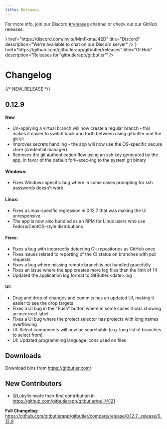 ```yaml
---
title: Releases
---
```



For more info, join our Discord [#releases](https://discord.com/channels/1060193121130000425/1183737922785116161) channel or check out our GitHub releases.

<Cards className="mb-12">
  <Card
    icon={<svg className="size-4" xmlns="http://www.w3.org/2000/svg" viewBox="0 0 256 256"><rect width="256" height="256" fill="none"/><circle fill="currentColor" cx="92" cy="140" r="12"/><circle fill="currentColor" cx="164" cy="140" r="12"/><path d="M153.44,73.69l5-19.63a8.1,8.1,0,0,1,9.21-6L203.69,54A8.08,8.08,0,0,1,210.23,60l29.53,116.37a8,8,0,0,1-4.55,9.24l-67,29.7a8.15,8.15,0,0,1-11-4.56L147,183.06" fill="none" stroke="currentColor" strokeLinecap="round" strokeLinejoin="round" strokeWidth="16"/><path d="M102.56,73.69l-5-19.63a8.1,8.1,0,0,0-9.21-6L52.31,54A8.08,8.08,0,0,0,45.77,60L16.24,176.35a8,8,0,0,0,4.55,9.24l67,29.7a8.15,8.15,0,0,0,11-4.56L109,183.06" fill="none" stroke="currentColor" strokeLinecap="round" strokeLinejoin="round" strokeWidth="16"/><path d="M80,78.31A178.94,178.94,0,0,1,128,72a178.94,178.94,0,0,1,48,6.31" fill="none" stroke="currentColor" strokeLinecap="round" strokeLinejoin="round" strokeWidth="16"/><path d="M176,177.69A178.94,178.94,0,0,1,128,184a178.94,178.94,0,0,1-48-6.31" fill="none" stroke="currentColor" strokeLinecap="round" strokeLinejoin="round" strokeWidth="16"/></svg>}
    href="https://discord.com/invite/MmFkmaJ42D"
    title="Discord"
    description="We're available to chat on our Discord server"
  />
  <Card
    icon={<svg className="size-5" stroke="currentColor" fill="currentColor" stroke-width="0" viewBox="0 0 512 512" height="200px" width="200px" xmlns="http://www.w3.org/2000/svg"><path d="M256 32C132.3 32 32 134.9 32 261.7c0 101.5 64.2 187.5 153.2 217.9 1.4.3 2.6.4 3.8.4 8.3 0 11.5-6.1 11.5-11.4 0-5.5-.2-19.9-.3-39.1-8.4 1.9-15.9 2.7-22.6 2.7-43.1 0-52.9-33.5-52.9-33.5-10.2-26.5-24.9-33.6-24.9-33.6-19.5-13.7-.1-14.1 1.4-14.1h.1c22.5 2 34.3 23.8 34.3 23.8 11.2 19.6 26.2 25.1 39.6 25.1 10.5 0 20-3.4 25.6-6 2-14.8 7.8-24.9 14.2-30.7-49.7-5.8-102-25.5-102-113.5 0-25.1 8.7-45.6 23-61.6-2.3-5.8-10-29.2 2.2-60.8 0 0 1.6-.5 5-.5 8.1 0 26.4 3.1 56.6 24.1 17.9-5.1 37-7.6 56.1-7.7 19 .1 38.2 2.6 56.1 7.7 30.2-21 48.5-24.1 56.6-24.1 3.4 0 5 .5 5 .5 12.2 31.6 4.5 55 2.2 60.8 14.3 16.1 23 36.6 23 61.6 0 88.2-52.4 107.6-102.3 113.3 8 7.1 15.2 21.1 15.2 42.5 0 30.7-.3 55.5-.3 63 0 5.4 3.1 11.5 11.4 11.5 1.2 0 2.6-.1 4-.4C415.9 449.2 480 363.1 480 261.7 480 134.9 379.7 32 256 32z"></path></svg>}
    href="https://github.com/gitbutlerapp/gitbutler/releases"
    title="GitHub"
    description="Releases for 'gitbutlerapp/gitbutler'"
  />
</Cards>

# Changelog


{/* NEW_RELEASE */}


## 0.12.9
#### New
- Un-applying a virtual branch will now create a regular branch - this makes it easier to switch back and forth between using gitbutler and the git cli
- Improves secrets handling - the app will now use the OS-specific secure store (credential manager)
- Removes the git authentication flow using an ssh key generated by the app, in favor of the default fork-exec-ing to the system git binary

#### Windows:
- Fixes Windows specific  bug where in some cases prompting for ssh passwords doesn't work

#### Linux:
- Fixes a Linux-specific regression in 0.12.7 that was making the UI unresponsive
- The app is now also bundled as an RPM for Linux users who use Fedora/CentOS-style distributions

#### Fixes:
- Fixes a bug with incorrectly detecting Git repositories as GitHub ones
- Fixes issues related to reporting of the CI status on branches with pull requests
- Fixes a bug where missing remote branch is not handled gracefully
- Fixes an issue where the app creates more log files than the limit of 14
- Updated the application log format to GitButler.\<date>.log

#### UI:
- Drag and drop of changes and commits has an updated UI, making it easier to see the drop targets
- Fixes a UI bug in the "Push" button where in some cases it was showing an incorrect label
- Fixes a UI bug where the project selector has projects with long names overflowing
- UI: Select components will now be searchable (e.g. long list of branches to select from)
- UI: Updated programming language icons used on files

## Downloads
Download bins from https://gitbutler.com/

## New Contributors
* @Lukylix made their first contribution in https://github.com/gitbutlerapp/gitbutler/pull/4121

**Full Changelog**: https://github.com/gitbutlerapp/gitbutler/compare/release/0.12.7...release/0.12.9

